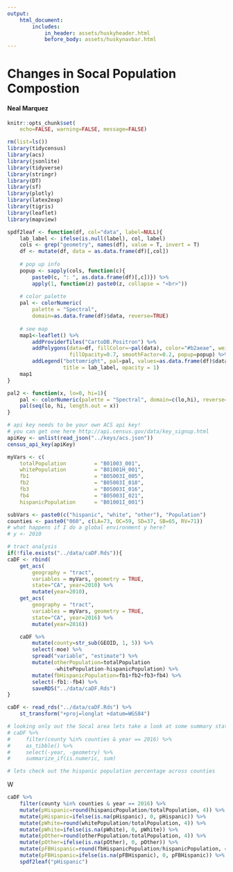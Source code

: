 ```yaml
---
output: 
    html_document:
        includes:
            in_header: assets/huskyheader.html
            before_body: assets/huskynavbar.html
---
```

# Changes in Socal Population Compostion
#### Neal Marquez
    
    
```r
knitr::opts_chunk$set(
    echo=FALSE, warning=FALSE, message=FALSE)
```

```r
rm(list=ls())
library(tidycensus)
library(acs)
library(jsonlite)
library(tidyverse)
library(stringr)
library(DT)
library(sf)
library(plotly)
library(latex2exp)
library(tigris)
library(leaflet)
library(mapview)

spdf2leaf <- function(df, col="data", label=NULL){
    lab_label <- ifelse(is.null(label), col, label)
    cols <- grep("geometry", names(df), value = T, invert = T)
    df <- mutate(df, data = as.data.frame(df)[,col])
    
    # pop up info
    popup <- sapply(cols, function(c){
        paste0(c, ": ", as.data.frame(df)[,c])}) %>%
        apply(1, function(z) paste0(z, collapse = "<br>"))
    
    # color palette
    pal <- colorNumeric(
        palette = "Spectral", 
        domain=as.data.frame(df)$data, reverse=TRUE)
    
    # see map
    map1<-leaflet() %>%
        addProviderTiles("CartoDB.Positron") %>%
        addPolygons(data=df, fillColor=~pal(data), color="#b2aeae", weight=0.3,
                    fillOpacity=0.7, smoothFactor=0.2, popup=popup) %>%
        addLegend("bottomright", pal=pal, values=as.data.frame(df)$data,
                  title = lab_label, opacity = 1)
    map1
}

pal2 <- function(x, lo=0, hi=1){
    pal <- colorNumeric(palette = "Spectral", domain=c(lo,hi), reverse=TRUE)
    pal(seq(lo, hi, length.out = x))
}

# api key needs to be your own ACS api key!
# you can get one here http://api.census.gov/data/key_signup.html
apiKey <- unlist(read_json("../keys/acs.json"))
census_api_key(apiKey)

myVars <- c(
    totalPopulation         = "B01003_001",
    whitePopulation         = "B01001H_001",
    fb1                     = "B05003I_005",
    fb2                     = "B05003I_010",
    fb3                     = "B05003I_016",
    fb4                     = "B05003I_021",
    hispanicPopulation      = "B01001I_001")

subVars <- paste0(c("hispanic", "white", "other"), "Population")
counties <- paste0("060", c(LA=73, OC=59, SD=37, SB=65, RV=71))
# what happens if I do a global environment y here?
# y <- 2010

# tract analysis
if(!file.exists("../data/caDF.Rds")){
caDF <- rbind(
    get_acs(
        geography = "tract",
        variables = myVars, geometry = TRUE,
        state="CA", year=2010) %>%
        mutate(year=2010),
    get_acs(
        geography = "tract",
        variables = myVars, geometry = TRUE,
        state="CA", year=2016) %>%
        mutate(year=2016))

    caDF %>%
        mutate(county=str_sub(GEOID, 1, 5)) %>%
        select(-moe) %>%
        spread("variable", "estimate") %>%
        mutate(otherPopulation=totalPopulation
               -whitePopulation-hispanicPopulation) %>%
        mutate(fbHispanicPopulation=fb1+fb2+fb3+fb4) %>%
        select(-fb1:-fb4) %>%
        saveRDS("../data/caDF.Rds")
}

caDF <- read_rds("../data/caDF.Rds") %>%
    st_transform("+proj=longlat +datum=WGS84")

# looking only out the Socal area lets take a look at some summary stats
# caDF %>%
#     filter(county %in% counties & year == 2016) %>%
#     as_tibble() %>%
#     select(-year, -geometry) %>%
#     summarize_if(is.numeric, sum) 

# lets check out the hispanic population percentage across counties
```

W

```r
caDF %>%
    filter(county %in% counties & year == 2016) %>%
    mutate(pHispanic=round(hispanicPopulation/totalPopulation, 4)) %>%
    mutate(pHispanic=ifelse(is.na(pHispanic), 0, pHispanic)) %>%
    mutate(pWhite=round(whitePopulation/totalPopulation, 4)) %>%
    mutate(pWhite=ifelse(is.na(pWhite), 0, pWhite)) %>%
    mutate(pOther=round(otherPopulation/totalPopulation, 4)) %>%
    mutate(pOther=ifelse(is.na(pOther), 0, pOther)) %>%
    mutate(pFBHispanic=round(fbHispanicPopulation/hispanicPopulation, 4)) %>%
    mutate(pFBHispanic=ifelse(is.na(pFBHispanic), 0, pFBHispanic)) %>%
    spdf2leaf("pHispanic")
```